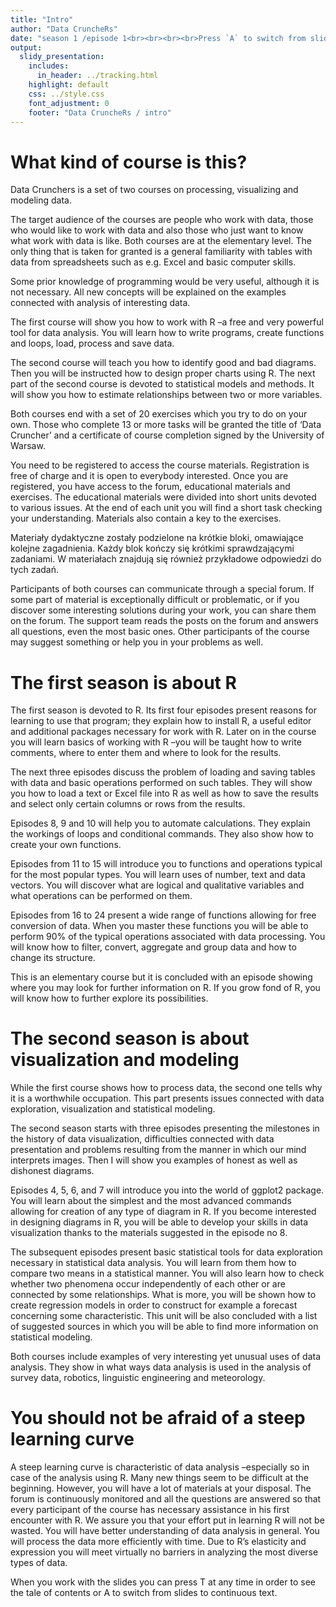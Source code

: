 ```yaml
---
title: "Intro"
author: "Data CruncheRs"
date: "season 1 /episode 1<br><br><br><br>Press `A` to switch from slides to continuous text.  <br> Press `T` to see the table of contents.  "
output:
  slidy_presentation:
    includes:
      in_header: ../tracking.html
    highlight: default
    css: ../style.css
    font_adjustment: 0
    footer: "Data CruncheRs / intro"
---
```


# What kind of course is this?

Data Crunchers is a set of two courses on processing, visualizing and modeling data. 

The target audience of the courses are people who work with data, those who would like to work with data and also those who just want to know what work with data is like. Both courses are at the elementary level. The only thing that is taken for granted is a general familiarity with tables with data from spreadsheets such as e.g. Excel and basic computer skills. 

Some prior knowledge of  programming would be very useful, although it is not necessary. All new concepts will be explained on the examples connected with analysis of interesting data. 


The first course will show you how to work with R –a free and very powerful tool for data analysis. You will learn how to write programs, create functions and loops, load, process and save data. 

The second course will teach you how to identify good and bad diagrams. Then you will be instructed how to design proper charts using R. The next part of the second course is devoted to statistical models and methods. It will show you how to estimate relationships between two or more variables. 

Both courses end with a set of 20 exercises which you try to do on your own. Those who complete 13 or more tasks will be granted the title of ‘Data Cruncher’ and a certificate of course completion signed by the University of Warsaw.

You need to be registered to access the course materials. Registration is free of charge and it is open to everybody interested. Once you are registered, you have access to the forum, educational materials and exercises. The educational materials were divided into short units devoted to various issues. At the end of each unit you will find a short task checking your understanding. Materials also contain a key to the exercises. 

Materiały dydaktyczne zostały podzielone na krótkie bloki, omawiające kolejne zagadnienia. Każdy blok kończy się krótkimi sprawdzającymi zadaniami. W materiałach znajdują się również przykładowe odpowiedzi do tych zadań.

Participants of both courses can communicate through a special forum. If some part of material is exceptionally difficult or problematic, or if you discover some interesting solutions during your work, you can share them on the forum. The support team reads the posts on the forum and answers all questions, even the most basic ones. Other participants of the course may suggest something or help you in your problems as well. 

# The first season is about R

The first season is devoted to R. Its first four episodes present reasons for learning to use that program; they explain how to install R, a useful editor and additional packages necessary for work with R. Later on in the course you will learn basics of working with R –you will be taught how to write comments, where to enter them and where to look for the results. 

The next three episodes discuss the problem of loading and saving tables with data and basic operations performed on such tables. They will show you how to load a text or Excel file into R as well as how to save the results and select only certain columns or rows from the results. 

Episodes 8, 9 and 10 will help you to automate calculations. They explain the workings of loops and conditional commands. They also show how to create your own functions. 

Episodes from 11 to 15 will introduce you to functions and operations typical for the most popular types. You will learn uses of number, text and data vectors. You will discover what are logical and qualitative variables and what operations can be performed on them. 

Episodes from 16 to 24 present a wide range of functions allowing for free conversion of data. When you master these functions you will be able to perform 90% of the typical operations associated with data processing. You will know how to filter, convert, aggregate and group data and how to change its structure. 

This is an elementary course but it is concluded with an episode showing where you may look for further information on R. If you grow fond of R, you will know how to further explore its possibilities.  

# The second season is about visualization and modeling

While the first course shows how to process data, the second one tells why it is a worthwhile occupation. This part presents issues connected with data exploration, visualization and statistical modeling. 

The second season starts with three episodes presenting the milestones in the history of data visualization, difficulties connected with data presentation and problems resulting from the manner in which our mind interprets images. Then I will show you examples of honest as well as dishonest diagrams. 

Episodes 4, 5, 6, and 7 will introduce you into the world of ggplot2 package. You will learn about the simplest and the most advanced commands allowing for creation of any type of diagram in R. If you become interested in designing diagrams in R, you will be able to develop your skills in data visualization thanks to the materials suggested in the episode no 8. 

The subsequent episodes present basic statistical tools for data exploration necessary in statistical data analysis. You will learn from them how to compare two means in a statistical manner. You will also learn how to check whether two phenomena occur independently of each other or are connected by some relationships. What is more, you will be shown how to create regression models in order to construct for example a forecast concerning some characteristic. This unit will be also concluded with a list of suggested sources in which you will be able to find more information on statistical modeling. 

Both courses include examples of very interesting yet unusual uses of data analysis. They show in what ways data analysis is used in the analysis of survey data, robotics, linguistic engineering and meteorology. 

# You should not be afraid of a steep learning curve

A steep learning curve is characteristic of data analysis –especially so in case of the analysis using R. Many new things seem to be difficult at the beginning. However, you will have a lot of materials at your disposal. The forum is continuously monitored and all the questions are answered so that every participant of the course has necessary assistance in his first encounter with R. We assure you that your effort put in learning R will not be wasted. You will have better understanding of data analysis in general. You will process the data more efficiently with time. Due to R’s elasticity and expression you will meet virtually no barriers in analyzing the most diverse types of data. 


When you work with the slides you can press T at any time in order to see the tale of contents or A to switch from slides to continuous text. 
